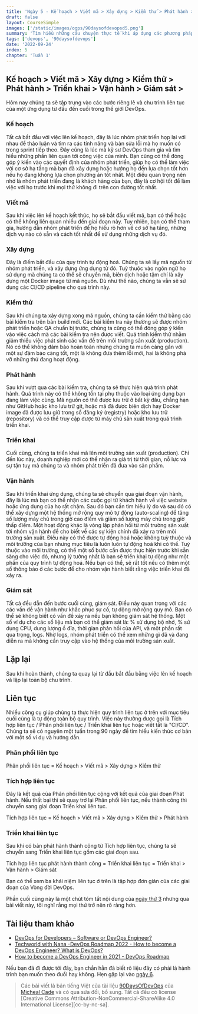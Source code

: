 ```yaml
---
title: 'Ngày 5 - Kế hoạch > Viết mã > Xây dựng > Kiểm thử > Phát hành > Triển khai > Vận hành > Giám sát >'
draft: false
layout: CourseSimple
images: ['/static/images/ogps/90daysofdevopsd5.png']
summary: 'Tìm hiểu những câu chuyện thực tế khi áp dụng các phương pháp, văn hoá DevOps của các doanh nghiệp lớn'
tags: ['devops', '90daysofdevops']
date: '2022-09-24'
index: 5
chapter: 'Tuần 1'
---
```


<TOCInline toc={props.toc} asDisclosure />

## Kế hoạch > Viết mã > Xây dựng > Kiểm thử > Phát hành > Triển khai > Vận hành > Giám sát >

Hôm nay chúng ta sẽ tập trung vào các bước riêng lẻ và chu trình liên tục của một ứng dụng từ đầu đến cuối trong thế giới DevOps.

### Kế hoạch

Tất cả bắt đầu với việc lên kế hoạch, đây là lúc nhóm phát triển họp lại với nhau để thảo luận và tìm ra các tính năng và bản sửa lỗi mà họ muốn có trong sprint tiếp theo. Đây cũng là lúc mà kỹ sư DevOps tham gia và tìm hiểu những phần liên quan tới công việc của mình. Bạn cũng có thể đóng góp ý kiến vào các quyết định của nhóm phát triển, giúp họ có thể làm việc với cơ sở hạ tầng mà bạn đã xây dựng hoặc hướng họ đến lựa chọn tốt hơn nếu họ đang không lựa chọn phương án tốt nhất. Một điều quan trọng nên nhớ là nhóm phát triển đang là khách hàng của bạn, đây là cơ hội tốt để làm việc với họ trước khi mọi thứ không đi trên con đường tốt nhất.

### Viết mã

Sau khi việc lên kế hoạch kết thúc, họ sẽ bắt đầu viết mã, bạn có thể hoặc có thể không liên quan nhiều đến giai đoạn này. Tuy nhiên, bạn có thể tham gia, hướng dẫn nhóm phát triển để họ hiểu rõ hơn về cơ sở hạ tầng, những dịch vụ nào có sẵn và cách tốt nhất để sử dụng những dịch vụ đó.

### Xây dựng

Đây là điểm bắt đầu của quy trình tự động hoá. Chúng ta sẽ lấy mã nguồn từ nhóm phát triển, và xây dựng ứng dụng từ đó. Tuỳ thuộc vào ngôn ngữ họ sử dụng mà chúng ta có thể sẽ chuyển mã, biên dịch hoặc tậm chí là xây dựng một Docker image từ mã nguồn. Dù như thế nào, chúng ta vẫn sẽ sử dụng các CI/CD pipeline cho quá trình này.

### Kiểm thử

Sau khi chúng ta xây dựng xong mã nguồn, chúng ta cần kiểm thử bằng các bài kiểm tra trên bản build mới. Các bài kiểm tra này thường sẽ được nhóm phát triển hoặc QA chuẩn bị trước, chúng ta cũng có thể đóng góp ý kiến vào việc cách mà các bài kiểm tra nên được viết. Quá trình kiểm thử nhằm giảm thiểu việc phát sinh các vấn đề trên môi trường sản xuất (production). Nó có thể không đảm bào hoàn toàn nhưng chúng ta muốn càng gần với một sự đảm bảo càng tốt, một là không đưa thêm lỗi mới, hai là không phá vỡ những thứ đang hoạt động.

### Phát hành

Sau khi vượt qua các bài kiểm tra, chúng ta sẽ thực hiện quá trình phát hành. Quá trình này có thể không tồn tại phụ thuộc vào loại ứng dụng bạn đang làm việc cùng. Mã nguồn có thể được lưu trữ ở bất kỳ đâu, chẳng hạn như GitHub hoặc kho lưu trữ git, hoặc mã đã được biên dịch hay Docker image đã được lưu giữ trong sổ đăng ký (registry) hoặc kho lưu trữ (repository) và có thể truy cập được từ máy chủ sản xuất trong quá trình triển khai.

### Triển khai

Cuối cùng, chúng ta triển khai mã lên môi trường sản xuất (production). Chỉ đến lúc này, doanh nghiệp mới có thể nhận ra giá trị từ thời gian, nỗ lực và sự tận tuỵ mà chúng ta và nhóm phát triển đã đưa vào sản phẩm.

### Vận hành

Sau khi triển khai ứng dụng, chúng ta sẽ chuyển qua giai đoạn vận hành, đây là lúc mà bạn có thể nhận các cuộc gọi từ khách hành về việc website hoặc ứng dụng của họ rất chậm. Sau đó bạn cần tìm hiểu lý do và sau đó có thể xây dựng một hệ thống mở rộng quy mô tự động (auto-scaling) để tăng số lượng máy chủ trong giờ cao điểm và giảm số lượng máy chủ trong giờ thấp điểm. Một hoạt động khác là vòng lặp phản hồi từ môi trường sản xuất tới nhóm vận hành để cho biết về các sự kiện chính đã xảy ra trên môi trường sản xuất. Điều này có thể được tự động hoá hoặc không tuỳ thuộc và môi trường của bạn nhưng mục tiêu là luôn luôn tự động hoá khi có thể. Tuỳ thuộc vào môi trường, có thể một số bước cần được thực hiện trước khi sẵn sàng cho việc đó, nhưng lý tưởng nhất là bạn sẽ triển khai tự động như một phần của quy trình tự động hoá. Nếu bạn có thể, sẽ rất tốt nếu có thêm một số thông báo ở các bước để cho nhóm vận hành biết rằng việc triển khai đã xảy ra.

### Giám sát

Tất cả đều dẫn đến bước cuối cùng, giám sát. Điều này quan trọng với các các vấn đề vận hành như khắc phục sự cố, tự động mở rộng quy mô. Bạn có thể sẽ không biết có vấn đề xảy ra nếu bạn không giám sát hệ thống. Một số ví dụ cho các số liệu mà bạn có thể giám sát là: % sử dụng bộ nhớ, % sử dụng CPU, dung lượng ổ đĩa, thời gian phản hồi của API, và một phần rất qua trọng, logs. Nhờ logs, nhóm phát triển có thể xem những gì đã và đang diễn ra mà không cần truy cập vào hệ thống của môi trường sản xuất.

## Lặp lại

Sau khi hoàn thành, chúng ta quay lại từ đầu bắt đầu bằng việc lên kế hoạch và lặp lại toàn bộ chu trình.

## Liên tục

Nhiều công cụ giúp chúng ta thực hiện quy trình liên tục ở trên với mục tiêu cuối cùng là tự động toàn bộ quy trình. Việc này thường được gọi là Tích hợp liên tục / Phân phối liên tục / Triển khai liên tục hoặc viết tắt là "CI/CD". Chúng ta sẽ có nguyên một tuần trong 90 ngày để tìm hiểu kiến ​​thức cơ bản với một số ví dụ và hướng dẫn.

### Phân phối liên tục

Phân phối liên tục = Kế hoạch > Viết mã > Xây dựng > Kiểm thử

### Tích hợp liên tục

Đây là kết quả của Phân phối liên tục cộng với kết quả của giai đoạn Phát hành. Nếu thất bại thì sẽ quay trở lại Phân phối liên tục, nếu thành công thì chuyển sang giai đoạn Triển khai liên tục.

Tích hợp liên tục = Kế hoạch > Viết mã > Xây dựng > Kiểm thử > Phát hành

### Triển khai liên tục

Sau khi có bản phát hành thành công từ Tích hợp liên tục, chúng ta sẽ chuyển sang Triển khai liên tục gồm các giai đoạn sau.

Tích hợp liên tục phát hành thành công = Triển khai liên tục = Triển khai > Vận hành > Giám sát

Bạn có thể xem ba khái niệm liên tục ở trên là tập hợp đơn giản của các giai đoạn của Vòng đời DevOps.

Phần cuối cùng này là một chút tóm tắt nội dung của [ngày thứ 3](https://vntechies.dev/courses/90-ngay-devops/ngay-3-vong-doi-devops-tap-trung-vao-ung-dung) nhưng qua bài viết này, tôi nghĩ rằng mọi thứ trở nên rõ ràng hơn.

## Tài liệu tham khảo

- [DevOps for Developers – Software or DevOps Engineer?](https://www.youtube.com/watch?v=a0-uE3rOyeU)
- [Techworld with Nana -DevOps Roadmap 2022 - How to become a DevOps Engineer? What is DevOps?](https://www.youtube.com/watch?v=9pZ2xmsSDdo&t=125s)
- [How to become a DevOps Engineer in 2021 - DevOps Roadmap](https://www.youtube.com/watch?v=5pxbp6FyTfk)

Nếu bạn đã đi được tới đây, bạn chắn hẳn đã biết rõ liệu đây có phải là hành trình bạn muốn theo đuổi hay không. Hẹn gặp lại vào [ngày 6](https://vntechies.dev/courses/90-ngay-devops/ngay-6-devops-nhung-cau-chuyen-thuc-te).

> Các bài viết là bản tiếng Việt của tài liệu [90DaysOfDevOps](https://github.com/MichaelCade/90DaysOfDevOps/tree/main/2022/Days) của [Micheal Cade](https://twitter.com/MichaelCade1) và có qua sửa đổi, bổ sung. Tất cả đều có license [Creative Commons Attribution-NonCommercial-ShareAlike 4.0 International License][cc-by-nc-sa].

